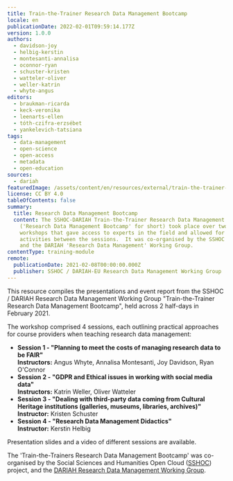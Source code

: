 ```yaml
---
title: Train-the-Trainer Research Data Management Bootcamp
locale: en
publicationDate: 2022-02-01T09:59:14.177Z
version: 1.0.0
authors:
  - davidson-joy
  - helbig-kerstin
  - montesanti-annalisa
  - oconnor-ryan
  - schuster-kristen
  - watteler-oliver
  - weller-katrin
  - whyte-angus
editors:
  - braukman-ricarda
  - keck-veronika
  - leenarts-ellen
  - tóth-czifra-erzsébet
  - yankelevich-tatsiana
tags:
  - data-management
  - open-science
  - open-access
  - metadata
  - open-education
sources:
  - dariah
featuredImage: /assets/content/en/resources/external/train-the-trainer-research-data-management-bootcamp/image.jpg
license: CC BY 4.0
tableOfContents: false
summary:
  title: Research Data Management Bootcamp
  content: The SSHOC-DARIAH Train-the-Trainer Research Data Management Bootcamp
    ('Research Data Management Bootcamp' for short) took place over two half-day
    workshops that gave access to experts in the field and allowed for real-time
    activities between the sessions.  It was co-organised by the SSHOC project
    and the DARIAH 'Research Data Management' Working Group.
contentType: training-module
remote:
  publicationDate: 2021-02-08T00:00:00.000Z
  publisher: SSHOC / DARIAH-EU Research Data Management Working Group
---
```

This resource compiles the presentations and event report from the SSHOC / DARIAH Research Data Management Working Group "Train-the-Trainer Research Data Management Bootcamp", held across 2 half-days in February 2021.

The workshop comprised 4 sessions, each outlining practical approaches for course providers when teaching research data management:

* **Session 1 - "Planning to meet the costs of managing research data to be FAIR"**\
  **Instructors:** Angus Whyte, Annalisa Montesanti, Joy Davidson, Ryan O'Connor
* **Session 2 - "GDPR and Ethical issues in working with social media data"**\
  **Instructors:** Katrin Weller, Oliver Watteler
* **Session 3 - "Dealing with third-party data coming from Cultural Heritage institutions (galleries, museums, libraries, archives)"**\
  **Instructor:** Kristen Schuster
* **Session 4 - "Research Data Management Didactics"**\
  **Instructor:** Kerstin Helbig

Presentation slides and a video of different sessions are available.

The 'Train-the-Trainers Research Data Management Bootcamp' was co-organised by the Social Sciences and Humanities Open Cloud ([SSHOC](https://sshopencloud.eu/)) project, and the [DARIAH Research Data Management Working Group](https://www.dariah.eu/activities/working-groups/research-data-management/).
